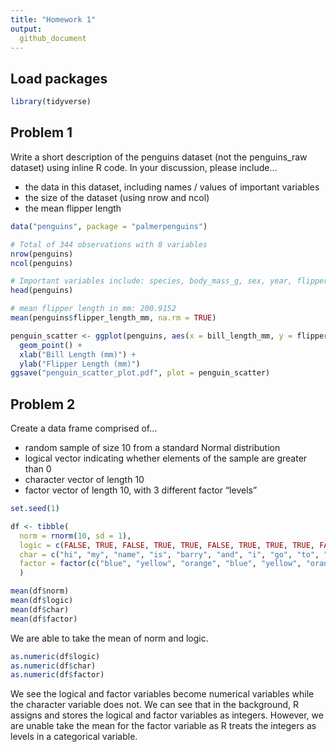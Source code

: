 ```yaml
---
title: "Homework 1"
output:   
  github_document
---
```


## Load packages
```r
library(tidyverse)
```

## Problem 1 

Write a short description of the penguins dataset (not the penguins_raw dataset) using inline R code. In your discussion, please include...

* the data in this dataset, including names / values of important variables
* the size of the dataset (using nrow and ncol)
* the mean flipper length
```r
data("penguins", package = "palmerpenguins")

# Total of 344 observations with 8 variables
nrow(penguins)
ncol(penguins)

# Important variables include: species, body_mass_g, sex, year, flipper_length_mm
head(penguins)

# mean flipper length in mm: 200.9152
mean(penguins$flipper_length_mm, na.rm = TRUE)

penguin_scatter <- ggplot(penguins, aes(x = bill_length_mm, y = flipper_length_mm, color = species)) + 
  geom_point() +
  xlab("Bill Length (mm)") +
  ylab("Flipper Length (mm)")
ggsave("penguin_scatter_plot.pdf", plot = penguin_scatter)
```

## Problem 2

Create a data frame comprised of...

* random sample of size 10 from a standard Normal distribution
* logical vector indicating whether elements of the sample are greater than 0
* character vector of length 10
* factor vector of length 10, with 3 different factor “levels”

```r
set.seed(1)

df <- tibble(
  norm = rnorm(10, sd = 1),
  logic = c(FALSE, TRUE, FALSE, TRUE, TRUE, FALSE, TRUE, TRUE, TRUE, FALSE),
  char = c("hi", "my", "name", "is", "barry", "and", "i", "go", "to", "mailman"),
  factor = factor(c("blue", "yellow", "orange", "blue", "yellow", "orange", "blue", "yellow", "orange", "blue"))
  )
```


```r
mean(df$norm)
mean(df$logic)
mean(df$char)
mean(df$factor)
```
We are able to take the mean of norm and logic.


```r
as.numeric(df$logic)
as.numeric(df$char)
as.numeric(df$factor)
```
We see the logical and factor variables become numerical variables while the character variable does not. We can see that in the background, R assigns and stores the logical and factor variables as integers. However, we are unable take the mean for the factor variable as R treats the integers as levels in a categorical variable.

